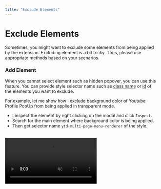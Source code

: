 ```yaml
---
title: "Exclude Elements"
---
```



# Exclude Elements

Sometimes, you might want to exclude some elements from being applied by the extension. Excluding element is a bit tricky. Thus, please use appropriate methods based on your scenarios.

### Add Element

When you cannot select element such as hidden popover, you can use this feature. You can provide style selector name such as [class name](https://developer.mozilla.org/en-US/docs/Web/HTML/Global_attributes/class) or [id](https://developer.mozilla.org/en-US/docs/Web/HTML/Global_attributes/id) of the elements you want to exclude.

  For example, let me show how I exclude background color of Youtube Profile PopUp from being applied in transparent mode.

  - I inspect the element by right clicking on the modal and click `Inspect`. 
  - Search for the main element where background color is being applied.
  - Then get selector name `ytd-multi-page-menu-renderer` of the style.

<br/>

<video className="rounded-lg" muted controls loop playsinline src="/custom-style/youtube-exclude-popup.webm" />


### Select Element

This method is easy and straightforward but you need to select the exact element to exclude. This method exludes the selected element and [its children](https://developer.mozilla.org/en-US/docs/Web/CSS/Child_combinator) from being applied by the extension. If the extension is not excluding the element, you should check if you have selected the correct element by inspecting it ( using the method 1.)

<Callout type="warning">
  Please note that this method could trigger performance issue if you select the parent element of many children. Thus, please select the element wisely.
</Callout>


<br/>


<Callout type="info">
  I know that it is a little confusing for no-coders. Thus, please <a href="mailto:support@tweakit.today" className="text-primary">let me know</a> if you need help with this. I would be happy to help you. :)
</Callout>



----


<video className="rounded-lg" muted controls loop playsinline src="/custom-style/exclude-elements.webm" />